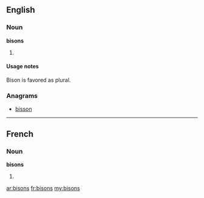 ==English==

===Noun===
'''bisons'''

# {{plural of|[[bison]]}}

====Usage notes====
Bison is favored as plural.

===Anagrams===
* [[bisson#English|bisson]]

----

==French==

===Noun===
'''bisons''' {{m|p}}

# {{plural of|[[bison#French|bison]]|lang=French}}

[[ar:bisons]]
[[fr:bisons]]
[[my:bisons]]